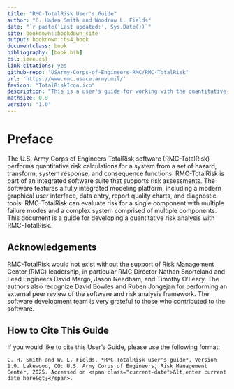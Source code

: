 ```yaml
--- 
title: "RMC-TotalRisk User's Guide"
author: "C. Haden Smith and Woodrow L. Fields"
date: "`r paste('Last updated:', Sys.Date())`"
site: bookdown::bookdown_site
output: bookdown::bs4_book
documentclass: book
bibliography: [book.bib]
csl: ieee.csl
link-citations: yes
github-repo: "USArmy-Corps-of-Engineers-RMC/RMC-TotalRisk"
url: 'https://www.rmc.usace.army.mil/'
favicon: "TotalRiskIcon.ico"
description: "This is a user's guide for working with the quantitative risk analysis software, RMC-TotalRisk."
mathsize: 0.9
version: "1.0"
---
```


# Preface {-}

The U.S. Army Corps of Engineers TotalRisk software (RMC-TotalRisk) performs quantitative risk calculations for a system from a set of hazard, transform, system response, and consequence functions. RMC-TotalRisk is part of an integrated software suite that supports risk assessments. The software features a fully integrated modeling platform, including a modern graphical user interface, data entry, report quality charts, and diagnostic tools. RMC-TotalRisk can evaluate risk for a single component with multiple failure modes and a complex system comprised of multiple components. This document is a guide for developing a quantitative risk analysis with RMC-TotalRisk.

## Acknowledgements {-}

RMC-TotalRisk would not exist without the support of Risk Management Center (RMC) leadership, in particular RMC Director Nathan Snorteland and Lead Engineers David Margo, Jason Needham, and Timothy O’Leary. The authors also recognize David Bowles and Ruben Jongejan for performing an external peer review of the software and risk analysis framework. The software development team is very grateful to those who contributed to the software.

## How to Cite This Guide {-}

If you would like to cite this User's Guide, please use the following format:

```block
C. H. Smith and W. L. Fields, *RMC-TotalRisk user's guide*, Version 1.0. Lakewood, CO: U.S. Army Corps of Engineers, Risk Management Center, 2025. Accessed on <span class="current-date">&lt;enter current date here&gt;</span>.
```
